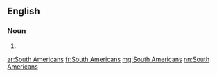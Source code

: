 ==English==

===Noun===
{{head|en|plural|head=[[South]] [[Americans]]}}

# {{plural of|South American|lang=en|nocat=1}}

[[ar:South Americans]]
[[fr:South Americans]]
[[mg:South Americans]]
[[nn:South Americans]]
